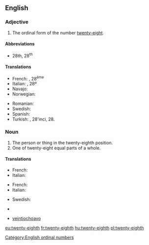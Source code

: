 ==English==

===Adjective===
{{en-adj|-}}

# The ordinal form of the number [[twenty-eight]].

====Abbreviations====
* 28th, 28<sup>th</sup>

====Translations====
{{trans-top|ordinal form of twenty-eight}}
* French: {{t|fr|vingt-huitième}}, 28<sup>ème</sup>
* Italian: {{t|it|ventottesimo}}, 28º
* Navajo: {{tø|nv|naadįįtseebíí góneʼ}}
* Norwegian: {{t|no|tjueåttende}}
{{trans-mid}}
* Romanian: {{t|ro|douăzeci și optulea}}
* Swedish: {{t-|sv|tjugoåttonde}}
* Spanish: {{t+|es|veintiocho}}
* Turkish: {{t|tr|yirmi sekizinci}}, 28'inci, 28.
{{trans-bottom}}

===Noun===
{{en-noun}}

# The person or thing in the twenty-eighth position.
# One of twenty-eight equal parts of a whole.

====Translations====
{{trans-top|person or thing in the twenty-eighth position}}
* French: {{t|fr|vingt-huitième|m|f}}
* Italian: {{t|it|ventottesimo|m}}
{{trans-mid}}
{{trans-bottom}}

{{trans-top|one of twenty-eight equal parts of a whole}}
* French: {{t|fr|vingt-huitième|m}}
* Italian: {{t|it|ventottesimo|m}}
{{trans-mid}}
* Swedish: {{t|sv|tjugoåttondel}}
{{trans-bottom}}

{{checktrans-top}}
* {{ttbc|no}} {{t|no|tjueåttendedel}}
* {{ttbc|es}} [[veintiochoavo]]
{{trans-bottom}}

[[Category:English ordinal numbers]]

[[eu:twenty-eighth]]
[[fr:twenty-eighth]]
[[hu:twenty-eighth]]
[[pl:twenty-eighth]]